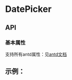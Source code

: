
<Meta title="设计文档/DatePicker 日期选择框"  />

# DatePicker

## API

### 基本属性

支持所有antd属性：见[antd文档](https://ant.design/components/back-top-cn/#API)

## 示例：

<Canvas>
  <Story name="Demo" story={stories.Demo} />
</Canvas>
